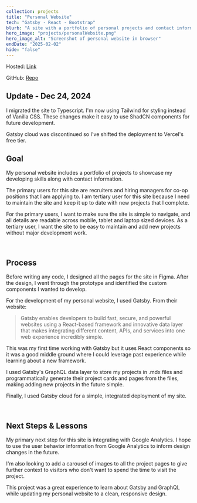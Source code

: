 ```yaml
---
collection: projects
title: "Personal Website"
tech: "Gatsby · React · Bootstrap"
blurb: "A site with a portfolio of personal projects and contact information."
hero_image: "projects/personalWebsite.png"
hero_image_alt: "Screenshot of personal website in browser"
endDate: "2025-02-02"
hide: "false"
---
```


<!-- TODO: Update writeup to reflect Astro migration -->

Hosted: [Link](https://cormaccureton.com)

GitHub: [Repo](https://github.com/Cormac-C/Personal-Site-v2)

## Update - Dec 24, 2024

I migrated the site to Typescript. I'm now using Tailwind for styling instead of Vanilla CSS. These changes make it easy to use ShadCN components for future development.

Gatsby cloud was discontinued so I've shifted the deployment to Vercel's free tier.

## Goal

My personal website includes a portfolio of projects to showcase my developing skills along with contact information.

The primary users for this site are recruiters and hiring managers for co-op positions that I am applying to.
I am tertiary user for this site because I need to maintain the site and keep it up to date with new projects that I complete.

For the primary users, I want to make sure the site is simple to navigate, and all details are readable across mobile, tablet and laptop sized devices.
As a tertiary user, I want the site to be easy to maintain and add new projects without major development work.

<br />

## Process

Before writing any code, I designed all the pages for the site in Figma.
After the design, I went through the prototype and identified the custom components I wanted to develop.

For the development of my personal website, I used Gatsby.
From their website:

> Gatsby enables developers to build fast, secure, and powerful websites using a React-based framework and innovative data layer that makes integrating different content, APIs, and services into one web experience incredibly simple.

This was my first time working with Gatsby but it uses React components so it was a good middle ground where I could leverage past experience while learning about a new framework.

I used Gatsby's GraphQL data layer to store my projects in .mdx files and programmatically generate their project cards and pages from the files, making adding new projects in the future simple.

Finally, I used Gatsby cloud for a simple, integrated deployment of my site.

<br />

## Next Steps & Lessons

My primary next step for this site is integrating with Google Analytics.
I hope to use the user behavior information from Google Analytics to inform design changes in the future.

I'm also looking to add a carousel of images to all the project pages to give further context to visitors who don't want to spend the time to visit the project.

This project was a great experience to learn about Gatsby and GraphQL while updating my personal website to a clean, responsive design.
